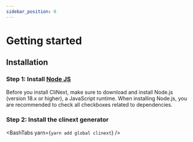 ```yaml
---
sidebar_position: 0
---
```




# Getting started

## Installation

### Step 1: Install [Node JS](https://nodejs.org/en/download/)
Before you install CliNext, make sure to download and install Node.js (version 18.x or higher), a JavaScript runtime.
When installing Node.js, you are recommended to check all checkboxes related to dependencies.

### Step 2: Install the clinext generator
<BashTabs yarn={`yarn add global clinext`} />